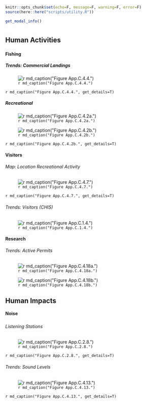 ```r
knitr::opts_chunk$set(echo=F, message=F, warning=F, error=F)
source(here::here("scripts/utility.R"))
```
```r
get_modal_info()
```

# {.tabset}

## Human Activities

### {.tabset}

#### Fishing {.tabset}

##### Trends: Commercial Landings

![`r md_caption("Figure App.C.4.4.")`](../img/cinms_cr/App.C.4.4.Leeworthy_landings.jpg)

`r md_caption("Figure App.C.4.4.", get_details=T)`



##### Recreational 
![`r md_caption("Figure App.C.4.2a.")`](../img/cinms_cr/App.C.4.2a.CPFV_trips.jpg)

![`r md_caption("Figure App.C.4.2b.")`](../img/cinms_cr/App.C.4.2b.CPFV_landings.jpg)

`r md_caption("Figure App.C.4.2b.", get_details=T)`



#### Visitors {.tabset}
###### Map: Location Recreational Activity

![`r md_caption("Figure App.C.4.7.")`](../img/cinms_cr/App.C.4.7_chen_recreation.jpg)

`r md_caption("Figure App.C.4.7.", get_details=T)`

###### Trends: Visitors (CHIS)

![`r md_caption("Figure App.C.1.4.")`](../img/cinms_cr/App.C.1.4.Vistors_CINP.png)


#### Research
###### Trends: Active Permits

![`r md_caption("Figure App.C.4.18a.")`](../img/cinms_cr/App.C.4.18a.Projects_Permits.png) 

![`r md_caption("Figure App.C.4.18b.")`](../img/cinms_cr/App.C.4.18b.CDFW_Permits.png) 



## Human Impacts

#### Noise

##### {.tabset}

###### Listening Stations

![`r md_caption("Figure App.C.2.8.")`](../img/cinms_cr/App.C.2.8.jpg)

`r md_caption("Figure App.C.2.8.", get_details=T)`


###### Trends: Sound Levels

![`r md_caption("Figure App.C.4.13.")`](../img/cinms_cr/App.C.4.13.CINMS_Noise.jpg)

`r md_caption("Figure App.C.4.13.", get_details=T)`


